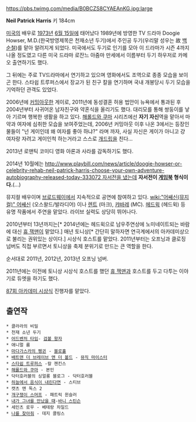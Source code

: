 https://pbs.twimg.com/media/B0BCZS8CYAEAnKG.jpg:large

'''Neil Patrick Harris'''
키 184cm

[[미국]]의 배우로 [[1973년]] [[6월 15일]]에 태어났다 1989년에 방영한 TV 드라마 Doogie Howser, M.D.(한국방영제목은 천재소년 두기)에서 주인공 두기(우리말 성우는 故 [[백순철]])를 맡아 알려지게 되었다. 미국에서도 두기로 인기를 모아 이 드라마가 시즌 4까지 나올 정도였고 다른 미국 드라마 로잔느 아줌마 만세에서 이름부터 두기 하우저로 카메오 출연하기도 했다.

그 뒤에는 주로 TV드라마에서 연기하고 있으며 영화에서도 조역으로 종종 모습을 보이곤 한다. 스타쉽 트루퍼스에서 장교가 된 친구 칼을 연기하며 국내 개봉당시 두기 모습을 기억하던 관객도 있었다.

2006년에 [[커밍아웃]]한 게이로, 2011년에 동성결혼 허용 법안이 뉴욕에서 통과된 후 2004년부터 사귀어온 남자친구와 약혼식을 올리기도 했다. 대리모를 통해 쌍둥이를 낳아 기르며 행복한 생활을 하고 있다. [[해롤드와 쿠마]] 시리즈에선 '''자기 자신'''역을 맡아서 마약과 여자에 심취한 모습을 보여주었는데, 2006년 커밍아웃 이후 나온 3에서는 등장인물들이 "넌 게이인데 왜 여자를 좋아 하냐?" 라며 까자, 사실 자신은 게이가 아니고 걍 여자랑 자려고 게이인척 하는거라고 스스로 [[개드립]]을 친다...

2013년 로맨틱 코미디 영화 아론과 사라를 감독하기도 했다.

2014년 10월에는 [[http://www.playbill.com/news/article/doogie-howser-or-celebrity-rehab-neil-patrick-harris-choose-your-own-adventure-autobiography-released-today-333072 자서전을 냈는데]] '''자서전이 [[게임북]] 형식이다.'''(...)

뮤지컬 배우이며 [[브로드웨이]]에서 지속적으로 공연에 참여하고 있다. [[wiki:"어쌔신(뮤지컬)" 어쌔신]] (오스왈드/발라디어) 이나 [[렌트]] (마크), [[캬바레]] (MC). [[헤드윅]] (헤드윅) 등 유명 작품에서 주연을 맡았다. 라이브 실력도 상당히 뛰어나다.

2010년부터 13년까지는[* 2014년에는 헤드윅으로 남우주연상에 노미네이트되는 바람에 대신 [[휴 잭맨]]이 맡았다.] 매년 토니상[* 간단히 말하자면 연극계에서의 아카데미상으로 불리는 권위있는 상이다.] 시상식 호스트를 맡았다. 2011년부터는 오프닝과 클로징 넘버도 직접 부르면서 토니상을 축제 분위기로 만드는 큰 역할을 한다.

순서대로 2011년, 2012년, 2013년 오프닝 넘버.

{{{#!html
<iframe width="420" height="315" src="http://www.youtube.com/embed/-6S5caRGpK4" frameborder="0" allowfullscreen></iframe>

<iframe width="560" height="315" src="http://www.youtube.com/embed/rqL2PFbgqf0" frameborder="0" allowfullscreen></iframe>

<iframe width="640" height="360" src="http://www.youtube.com/embed/_deqj-O0RUc" frameborder="0" allowfullscreen></iframe>
}}}

2011년에는 이전에 토니상 시상식 호스트를 했던 [[휴 잭맨]]과 호스트를 두고 다투는 이야기로 듀엣을 하기도 했다.

{{{#!html
<iframe width="420" height="315" src="http://www.youtube.com/embed/LqJxyuTMMog" frameborder="0" allowfullscreen></iframe>
}}}

[[87회 아카데미 시상식]] 진행자를 맡았다.

== 출연작 ==
 * 클라라의 비밀
 * 천재 소년 두기
 * [[어드벤처 타임]]- [[버블검 공주#s-9|검볼 왕자]]
 * 애니멀 룸
 * [[마다가스카의 펭귄]] - [[블로홀]]  
 * [[배트맨 더 브레이브 앤 더 볼드]] - [[뮤직 마이스터]]
 * [[스타쉽 트루퍼스]] -칼 젠킨스
 * [[해롤드와 쿠마]] - 본인
 * 닥터호러블의 싱얼롱 블로그 - 닥터호러블
 * [[하늘에서 음식이 내린다면]] - 스티브
 * 캣츠 앤 독스 2
 * [[개구쟁이 스머프]] - 패트릭 윈슬러
 * [[내가 그녀를 만났을 때]]-[[바니 스틴슨]]
 * 세인츠 로우 - 베테랑 차일드
 * [[나를 찾아줘]] - 데지 콜링스
